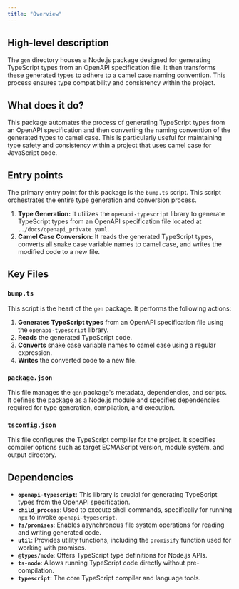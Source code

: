```yaml
---
title: "Overview"
---
```


## High-level description
The `gen` directory houses a Node.js package designed for generating TypeScript types from an OpenAPI specification file. It then transforms these generated types to adhere to a camel case naming convention. This process ensures type compatibility and consistency within the project.

## What does it do?
This package automates the process of generating TypeScript types from an OpenAPI specification and then converting the naming convention of the generated types to camel case. This is particularly useful for maintaining type safety and consistency within a project that uses camel case for JavaScript code.

## Entry points
The primary entry point for this package is the `bump.ts` script. This script orchestrates the entire type generation and conversion process.

1. **Type Generation:** It utilizes the `openapi-typescript` library to generate TypeScript types from an OpenAPI specification file located at `../docs/openapi_private.yaml`.
2. **Camel Case Conversion:** It reads the generated TypeScript types, converts all snake case variable names to camel case, and writes the modified code to a new file.

## Key Files
### `bump.ts`
This script is the heart of the `gen` package. It performs the following actions:
1. **Generates TypeScript types** from an OpenAPI specification file using the `openapi-typescript` library.
2. **Reads** the generated TypeScript code.
3. **Converts** snake case variable names to camel case using a regular expression.
4. **Writes** the converted code to a new file.

### `package.json`
This file manages the `gen` package's metadata, dependencies, and scripts. It defines the package as a Node.js module and specifies dependencies required for type generation, compilation, and execution.

### `tsconfig.json`
This file configures the TypeScript compiler for the project. It specifies compiler options such as target ECMAScript version, module system, and output directory.

## Dependencies
- **`openapi-typescript`**: This library is crucial for generating TypeScript types from the OpenAPI specification.
- **`child_process`**: Used to execute shell commands, specifically for running `npx` to invoke `openapi-typescript`.
- **`fs/promises`**: Enables asynchronous file system operations for reading and writing generated code.
- **`util`**: Provides utility functions, including the `promisify` function used for working with promises.
- **`@types/node`**: Offers TypeScript type definitions for Node.js APIs.
- **`ts-node`**: Allows running TypeScript code directly without pre-compilation.
- **`typescript`**: The core TypeScript compiler and language tools. 
